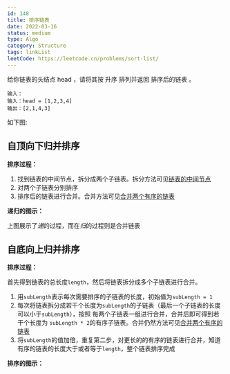 ```yaml
---
id: 148
title: 排序链表
date: 2022-03-16
status: medium
type: Algo
category: Structure
tags: linkList
leetCode: https://leetcode.cn/problems/sort-list/
---
```


<Note>


给你链表的头结点 head ，请将其按 升序 排列并返回 排序后的链表 。

```
输入：
输入：head = [1,2,3,4]
输出：[2,1,4,3]
```

如下图:


</Note>

## 自顶向下归并排序

**排序过程：**

1. 找到链表的中间节点，拆分成两个子链表。拆分方法可见[链表的中间节点](/docs/algo-linkList/leetCode/middleLinkList/)
2. 对两个子链表分别排序
3. 排序后的链表进行合并。合并方法可见[合并两个有序的链表](/docs/algo-linkList/leetCode/mergeTwoLinkList/)

**递归的图示：**

上图展示了*递*的过程，而在*归*的过程则是合并链表

## 自底向上归并排序

**排序过程：**

首先得到链表的总长度`length`，然后将链表拆分成多个子链表进行合并。

1. 用`subLength`表示每次需要排序的子链表的长度，初始值为`subLength = 1`
2. 每次将链表拆分成若干个长度为`subLength`的子链表（最后一个子链表的长度可以小于`subLength`），按照
每两个子链表一组进行合并，合并后即可得到若干个长度为 `subLength * 2`的有序子链表。合并仍然方法可见[合并两个有序的链表](/docs/algo-linkList/leetCode/mergeTwoLinkList/)
3. 将`subLength`的值加倍，重复第二步，对更长的的有序的链表进行合并，知道有序的链表的长度大于或者等于`length`，整个链表排序完成


**排序的图示：**




